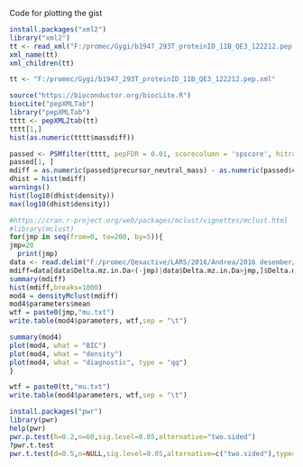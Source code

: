 Code for plotting the gist

```{r data-xml}
install.packages("xml2")
library("xml2")
tt <- read_xml("F:/promec/Gygi/b1947_293T_proteinID_11B_QE3_122212.pep.xml")
xml_name(tt)
xml_children(tt)
```

```{r data-input}
tt <- "F:/promec/Gygi/b1947_293T_proteinID_11B_QE3_122212.pep.xml"
```

```{r pep-xml-read}
source("https://bioconductor.org/biocLite.R")
biocLite("pepXMLTab")
library("pepXMLTab")
tttt <- pepXML2tab(tt)
tttt[1,]
hist(as.numeric(tttt$massdiff)) 
```

```{r filter}
passed <- PSMfilter(tttt, pepFDR = 0.01, scorecolumn = 'spscore', hitrank = 1,minpeplen = 6, decoysuffix = '_REVERSED')
passed[1, ]
mdiff = as.numeric(passed$precursor_neutral_mass) - as.numeric(passed$calc_neutral_pep_mass)
dhist = hist(mdiff)
warnings()
hist(log10(dhist$density))
max(log10(dhist$density))

```



```{r de-gauss}
#https://cran.r-project.org/web/packages/mclust/vignettes/mclust.html
#library(mclust)
for(jmp in seq(from=0, to=200, by=5)){
jmp=20
  print(jmp)
data <- read.delim("F:/promec/Qexactive/LARS/2016/Andrea/2016 desember/161219_IP ugi 1D gel alle band/errtolPD21/161222_ip_ugi_band 2/161222_ip_ugi_band_PSMs.txt",sep="\t",header=T)
mdiff=data[data$Delta.mz.in.Da<(-jmp)|data$Delta.mz.in.Da>jmp,]$Delta.mz.in.Da
summary(mdiff)
hist(mdiff,breaks=1000)
mod4 = densityMclust(mdiff)
mod4$parameters$mean
wtf = paste0(jmp,"mu.txt")
write.table(mod4$parameters, wtf,sep = "\t")

summary(mod4)
plot(mod4, what = "BIC")
plot(mod4, what = "density")
plot(mod4, what = "diagnostic", type = "qq")
}

```



```{r write-output}
wtf = paste0(tt,"mu.txt")
write.table(mod4$parameters, wtf,sep = "\t")
```

```{r pwr}
install.packages("pwr")
library(pwr)
help(pwr)
pwr.p.test(h=0.2,n=60,sig.level=0.05,alternative="two.sided")
?pwr.t.test
pwr.t.test(d=0.5,n=NULL,sig.level=0.05,alternative=c("two.sided"),type="two.sample",power=0.8)


```

